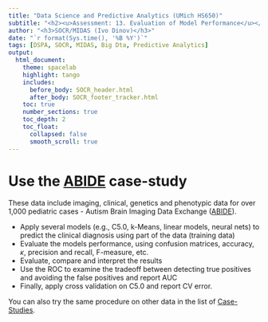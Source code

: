 ---
title: "Data Science and Predictive Analytics (UMich HS650)"
subtitle: "<h2><u>Assessment: 13. Evaluation of Model Performance</u></h2>"
author: "<h3>SOCR/MIDAS (Ivo Dinov)</h3>"
date: "`r format(Sys.time(), '%B %Y')`"
tags: [DSPA, SOCR, MIDAS, Big Dta, Predictive Analytics] 
output:
  html_document:
    theme: spacelab
    highlight: tango
    includes:
      before_body: SOCR_header.html
      after_body: SOCR_footer_tracker.html
    toc: true
    number_sections: true
    toc_depth: 2
    toc_float:
      collapsed: false
      smooth_scroll: true
---

# Use the [ABIDE](https://umich.instructure.com/courses/38100/files/folder/Case_Studies/17_ABIDE_Autism_CaseStudy) case-study

These data include imaging, clinical, genetics and phenotypic data for over 1,000 pediatric cases - Autism Brain Imaging Data Exchange ([ABIDE](https://umich.instructure.com/courses/38100/files/folder/Case_Studies/17_ABIDE_Autism_CaseStudy)).

* Apply several models (e.g., C5.0, k-Means, linear models, neural nets) to predict the clinical diagnosis using part of the data (training data)
* Evaluate the models performance, using confusion matrices, accuracy, $\kappa$, precision and recall, F-measure, etc. 
* Evaluate, compare and interpret the results
* Use the ROC to examine the tradeoff between detecting true positives and avoiding the false positives and report AUC
* Finally, apply cross validation on C5.0 and report CV error.

You can also try the same procedure on other data in the list of [Case-Studies](https://umich.instructure.com/courses/38100/files/).